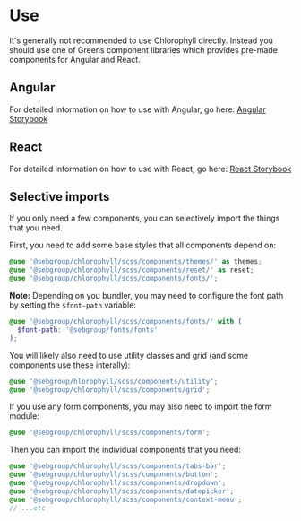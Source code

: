 
<Meta title="Get started/Use" />

# Use

It's generally not recommended to use Chlorophyll directly. Instead you should use one of Greens component libraries which provides pre-made components for Angular and React.

## Angular

For detailed information on how to use with Angular, go here: [Angular Storybook](https://sebgroup.github.io/green/latest/angular/)

## React

For detailed information on how to use with React, go here: [React Storybook](https://sebgroup.github.io/green/latest/react/)

## Selective imports

If you only need a few components, you can selectively import the things that you need.

First, you need to add some base styles that all components depend on:

```scss
@use '@sebgroup/chlorophyll/scss/components/themes/' as themes;
@use '@sebgroup/chlorophyll/scss/components/reset/' as reset;
@use '@sebgroup/chlorophyll/scss/components/fonts/';
```

**Note:** Depending on you bundler, you may need to configure the font path by setting the `$font-path` variable:

```scss
@use '@sebgroup/chlorophyll/scss/components/fonts/' with (
  $font-path: '@sebgroup/fonts/fonts'
);
```

You will likely also need to use utility classes and grid (and some components use these interally):

```scss
@use '@sebgroup/hlorophyll/scss/components/utility';
@use '@sebgroup/chlorophyll/scss/components/grid';
```

If you use any form components, you may also need to import the form module:

```scss
@use '@sebgroup/chlorophyll/scss/components/form';
```

Then you can import the individual components that you need:

```scss
@use '@sebgroup/chlorophyll/scss/components/tabs-bar';
@use '@sebgroup/chlorophyll/scss/components/button';
@use '@sebgroup/chlorophyll/scss/components/dropdown';
@use '@sebgroup/chlorophyll/scss/components/datepicker';
@use '@sebgroup/chlorophyll/scss/components/context-menu';
// ...etc
```
